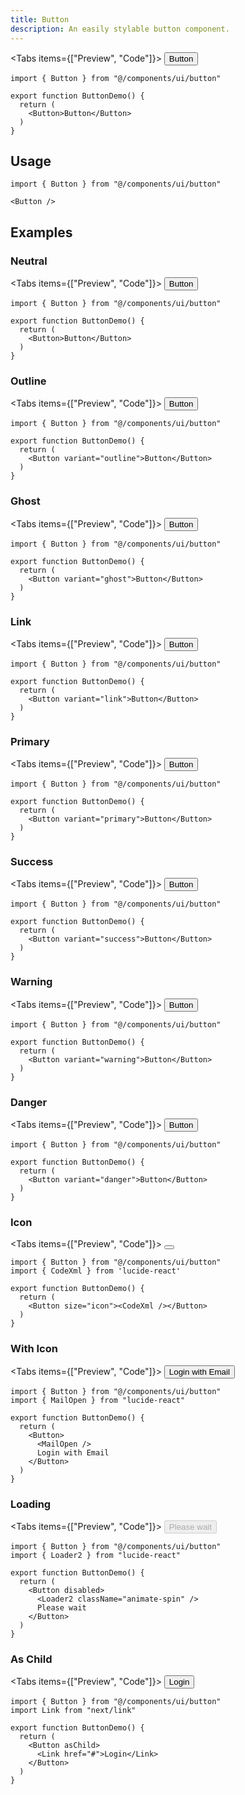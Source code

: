 ```yaml
---
title: Button
description: An easily stylable button component.
---
```



<Tabs items={["Preview", "Code"]}>
  <ComponentDemoPreview>
    <Button>Button</Button>
  </ComponentDemoPreview>
  ```tsx tab="Code"
  import { Button } from "@/components/ui/button"

  export function ButtonDemo() {
    return (
      <Button>Button</Button>
    )
  }
  ```
</Tabs>

## Usage

```tsx
import { Button } from "@/components/ui/button"
```

```tsx
<Button />
```

## Examples

### Neutral

<Tabs items={["Preview", "Code"]}>
  <ComponentDemoPreview>
    <Button>Button</Button>
  </ComponentDemoPreview>
  ```tsx tab="Code"
  import { Button } from "@/components/ui/button"

  export function ButtonDemo() {
    return (
      <Button>Button</Button>
    )
  }
  ```
</Tabs>

### Outline

<Tabs items={["Preview", "Code"]}>
  <ComponentDemoPreview>
    <Button variant="outline">Button</Button>
  </ComponentDemoPreview>
  ```tsx tab="Code"
  import { Button } from "@/components/ui/button"

  export function ButtonDemo() {
    return (
      <Button variant="outline">Button</Button>
    )
  }
  ```
</Tabs>

### Ghost

<Tabs items={["Preview", "Code"]}>
  <ComponentDemoPreview>
    <Button variant="ghost">Button</Button>
  </ComponentDemoPreview>
  ```tsx tab="Code"
  import { Button } from "@/components/ui/button"

  export function ButtonDemo() {
    return (
      <Button variant="ghost">Button</Button>
    )
  }
  ```
</Tabs>

### Link

<Tabs items={["Preview", "Code"]}>
  <ComponentDemoPreview>
    <Button variant="link">Button</Button>
  </ComponentDemoPreview>
  ```tsx tab="Code"
  import { Button } from "@/components/ui/button"

  export function ButtonDemo() {
    return (
      <Button variant="link">Button</Button>
    )
  }
  ```
</Tabs>

### Primary

<Tabs items={["Preview", "Code"]}>
  <ComponentDemoPreview>
    <Button variant="primary">Button</Button>
  </ComponentDemoPreview>
  ```tsx tab="Code"
  import { Button } from "@/components/ui/button"

  export function ButtonDemo() {
    return (
      <Button variant="primary">Button</Button>
    )
  }
  ```
</Tabs>

### Success

<Tabs items={["Preview", "Code"]}>
  <ComponentDemoPreview>
    <Button variant="success">Button</Button>
  </ComponentDemoPreview>
  ```tsx tab="Code"
  import { Button } from "@/components/ui/button"

  export function ButtonDemo() {
    return (
      <Button variant="success">Button</Button>
    )
  }
  ```
</Tabs>


### Warning

<Tabs items={["Preview", "Code"]}>
  <ComponentDemoPreview>
    <Button variant="warning">Button</Button>
  </ComponentDemoPreview>
  ```tsx tab="Code"
  import { Button } from "@/components/ui/button"

  export function ButtonDemo() {
    return (
      <Button variant="warning">Button</Button>
    )
  }
  ```
</Tabs>

### Danger

<Tabs items={["Preview", "Code"]}>
  <ComponentDemoPreview>
    <Button variant="danger">Button</Button>
  </ComponentDemoPreview>
  ```tsx tab="Code"
  import { Button } from "@/components/ui/button"

  export function ButtonDemo() {
    return (
      <Button variant="danger">Button</Button>
    )
  }
  ```
</Tabs>


### Icon

<Tabs items={["Preview", "Code"]}>
  <ComponentDemoPreview>
    <Button size="icon"><CodeXml /></Button>
  </ComponentDemoPreview>
  ```tsx tab="Code"
  import { Button } from "@/components/ui/button"
  import { CodeXml } from 'lucide-react'

  export function ButtonDemo() {
    return (
      <Button size="icon"><CodeXml /></Button>
    )
  }
  ```
</Tabs>

### With Icon

<Tabs items={["Preview", "Code"]}>
  <ComponentDemoPreview>
    <Button>
      <MailOpen />
      Login with Email
    </Button>
  </ComponentDemoPreview>
  ```tsx tab="Code"
  import { Button } from "@/components/ui/button"
  import { MailOpen } from "lucide-react"

  export function ButtonDemo() {
    return (
      <Button>
        <MailOpen />
        Login with Email
      </Button>
    )
  }
  ```
</Tabs>


### Loading

<Tabs items={["Preview", "Code"]}>
  <ComponentDemoPreview>
    <Button disabled>
      <Loader2 className="animate-spin" />
      Please wait
    </Button>
  </ComponentDemoPreview>
  ```tsx tab="Code"
  import { Button } from "@/components/ui/button"
  import { Loader2 } from "lucide-react"

  export function ButtonDemo() {
    return (
      <Button disabled>
        <Loader2 className="animate-spin" />
        Please wait
      </Button>
    )
  }
  ```
</Tabs>


### As Child

<Tabs items={["Preview", "Code"]}>
  <ComponentDemoPreview>
    <Button asChild>
      <Link href="#">Login</Link>
    </Button>
  </ComponentDemoPreview>
  ```tsx tab="Code"
  import { Button } from "@/components/ui/button"
  import Link from "next/link"

  export function ButtonDemo() {
    return (
      <Button asChild>
        <Link href="#">Login</Link>
      </Button>
    )
  }
  ```
</Tabs>